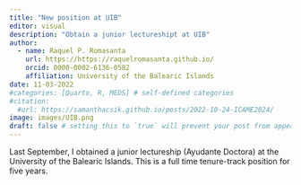 ```yaml
---
title: "New position at UIB"
editor: visual
description: "Obtain a junior lectureshipt at UIB"
author:
  - name: Raquel P. Romasanta
    url: https://https://raquelromasanta.github.io/
    orcid: 0000-0002-6136-0582
    affiliation: University of the Balearic Islands
date: 11-03-2022
#categories: [Quarto, R, MEDS] # self-defined categories
#citation: 
  #url: https://samanthacsik.github.io/posts/2022-10-24-ICAME2024/ 
image: images/UIB.png
draft: false # setting this to `true` will prevent your post from appearing on your listing page until you're ready!
---
```


Last September, I obtained a junior lectureship (Ayudante Doctora) at the University of the Balearic Islands. This is a full time tenure-track position for five years.

